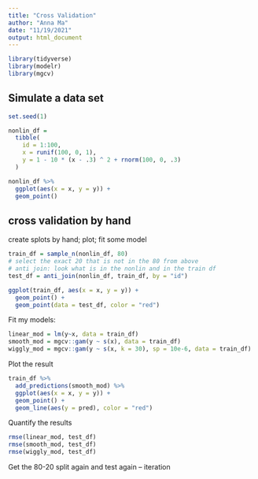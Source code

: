 ```yaml
---
title: "Cross Validation"
author: "Anna Ma"
date: "11/19/2021"
output: html_document
---
```


```r
library(tidyverse)
library(modelr)
library(mgcv)
```


## Simulate a data set

```r
set.seed(1)

nonlin_df = 
  tibble(
    id = 1:100,
    x = runif(100, 0, 1),
    y = 1 - 10 * (x - .3) ^ 2 + rnorm(100, 0, .3)
  )

nonlin_df %>% 
  ggplot(aes(x = x, y = y)) + 
  geom_point()
```

## cross validation by hand

create splots by hand; plot; fit some model

```r
train_df = sample_n(nonlin_df, 80)
# select the exact 20 that is not in the 80 from above 
# anti join: look what is in the nonlin and in the train df 
test_df = anti_join(nonlin_df, train_df, by = "id")

ggplot(train_df, aes(x = x, y = y)) + 
  geom_point() + 
  geom_point(data = test_df, color = "red")
```

Fit my models:

```r
linear_mod = lm(y~x, data = train_df)
smooth_mod = mgcv::gam(y ~ s(x), data = train_df)
wiggly_mod = mgcv::gam(y ~ s(x, k = 30), sp = 10e-6, data = train_df)
```

Plot the result

```r
train_df %>% 
  add_predictions(smooth_mod) %>% 
  ggplot(aes(x = x, y = y)) + 
  geom_point() + 
  geom_line(aes(y = pred), color = "red")
```

Quantify the results

```r
rmse(linear_mod, test_df)
rmse(smooth_mod, test_df)
rmse(wiggly_mod, test_df)
```

Get the 80-20 split again and test again -- iteration
